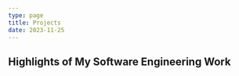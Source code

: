 ```yaml
---
type: page
title: Projects
date: 2023-11-25
---
```


## Highlights of My Software Engineering Work 


<Project 
  title="Workout API" 
  description="Engineered a RESTful API using the FastAPI framework with a Postgres database hosted by Supabase. The API focused on user management,
   and workout-related features like recommendations, logs, and goals. Efficiently managed database operations using SQLAlchemy and schema changes with Alembic." 
  imageUrl="/images/WorkoutAPI.png"
  projectUrl="https://github.com/project1"
/>
---
<Project 
  title="Project Two" 
  description="This is the second project description." 
  imageUrl="/static/images/projects/project2.jpg" 
  projectUrl="https://github.com/project2"
/>